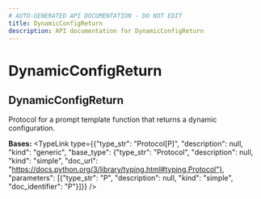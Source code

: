 ```yaml
---
# AUTO-GENERATED API DOCUMENTATION - DO NOT EDIT
title: DynamicConfigReturn
description: API documentation for DynamicConfigReturn
---
```


# DynamicConfigReturn

## <ApiType type="Class" path="prompt_templates/decorator/DynamicConfigReturn" symbolName="DynamicConfigReturn" /> DynamicConfigReturn

Protocol for a prompt template function that returns a dynamic configuration.

**Bases:** 
<TypeLink type={{"type_str": "Protocol[P]", "description": null, "kind": "generic", "base_type": {"type_str": "Protocol", "description": null, "kind": "simple", "doc_url": "https://docs.python.org/3/library/typing.html#typing.Protocol"}, "parameters": [{"type_str": "P", "description": null, "kind": "simple", "doc_identifier": "P"}]}} />

